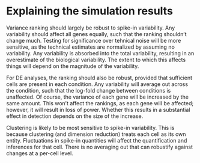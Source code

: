 # Explaining the simulation results

Variance ranking should largely be robust to spike-in variability.
Any variability should affect all genes equally, such that the ranking shouldn't change much.
Testing for significance over tehnical noise will be more sensitive, as the technical estimates are normalized by assuming no variability.
Any variability is absorbed into the total variability, resulting in an overestimate of the biological variability.
The extent to which this affects things will depend on the magnitude of the variability.

For DE analyses, the ranking should also be robust, provided that sufficient cells are present in each condition.
Any variability will average out across the condition, such that the log-fold change between conditions is unaffected.
Of course, the variance of each gene will be increased by the same amount.
This won't affect the rankings, as each gene will be affected; however, it will result in loss of power.
Whether this results in a substantial effect in detection depends on the size of the increase.

Clustering is likely to be most sensitive to spike-in variability.
This is because clustering (and dimension reduction) treats each cell as its own entity.
Fluctuations in spike-in quantities will affect the quantification and inferences for that cell.
There is no averaging out that can robustify against changes at a per-cell level.
